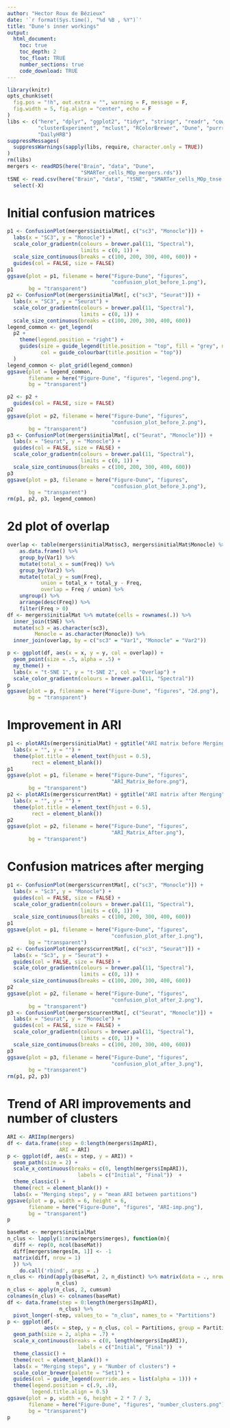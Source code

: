 ```yaml
---
author: "Hector Roux de Bézieux"
date: '`r format(Sys.time(), "%d %B , %Y")`'
title: "Dune's inner workings"
output:
  html_document:
    toc: true
    toc_depth: 2
    toc_float: TRUE
    number_sections: true
    code_download: TRUE
---
```


```r
library(knitr)
opts_chunk$set(
  fig.pos = "!h", out.extra = "", warning = F, message = F,
  fig.width = 5, fig.align = "center", echo = F
)
libs <- c("here", "dplyr", "ggplot2", "tidyr", "stringr", "readr", "cowplot",
          "clusterExperiment", "mclust", "RColorBrewer", "Dune", "purrr",
          "DailyHRB")
suppressMessages(
  suppressWarnings(sapply(libs, require, character.only = TRUE))
)
rm(libs)
mergers <- readRDS(here("Brain", "data", "Dune",
                        "SMARTer_cells_MOp_mergers.rds"))
tSNE <- read.csv(here("Brain", "data", "tSNE", "SMARTer_cells_MOp_tnse.csv")) %>%
  select(-X)
```

# Initial confusion matrices

```r
p1 <- ConfusionPlot(mergers$initialMat[, c("sc3", "Monocle")]) +
  labs(x = "SC3", y = "Monocle") +
  scale_color_gradientn(colours = brewer.pal(11, "Spectral"),
                        limits = c(0, 1)) +
  scale_size_continuous(breaks = c(100, 200, 300, 400, 600)) +
  guides(col = FALSE, size = FALSE)
p1
ggsave(plot = p1, filename = here("Figure-Dune", "figures",
                                  "confusion_plot_before_1.png"),
       bg = "transparent")
p2 <- ConfusionPlot(mergers$initialMat[, c("sc3", "Seurat")]) +
  labs(x = "SC3", y = "Seurat") +
  scale_color_gradientn(colours = brewer.pal(11, "Spectral"),
                        limits = c(0, 1)) +
  scale_size_continuous(breaks = c(100, 200, 300, 400, 600))
legend_common <- get_legend(
  p2 +
    theme(legend.position = "right") +
    guides(size = guide_legend(title.position = "top", fill = "grey", ncol = 1),
           col = guide_colourbar(title.position = "top"))
  )
legend_common <- plot_grid(legend_common)
ggsave(plot = legend_common,
       filename = here("Figure-Dune", "figures", "legend.png"),
       bg = "transparent")

p2 <- p2 +
  guides(col = FALSE, size = FALSE)
p2
ggsave(plot = p2, filename = here("Figure-Dune", "figures",
                                  "confusion_plot_before_2.png"),
       bg = "transparent")
p3 <- ConfusionPlot(mergers$initialMat[, c("Seurat", "Monocle")]) +
  labs(x = "Seurat", y = "Monocle") +
  guides(col = FALSE, size = FALSE) +
  scale_color_gradientn(colours = brewer.pal(11, "Spectral"),
                        limits = c(0, 1)) +
  scale_size_continuous(breaks = c(100, 200, 300, 400, 600))
p3
ggsave(plot = p3, filename = here("Figure-Dune", "figures",
                                  "confusion_plot_before_3.png"),
       bg = "transparent")
rm(p1, p2, p3, legend_common)
```

# 2d plot of overlap

```r
overlap <- table(mergers$initialMat$sc3, mergers$initialMat$Monocle) %>%
    as.data.frame() %>%
    group_by(Var1) %>%
    mutate(total_x = sum(Freq)) %>%
    group_by(Var2) %>%
    mutate(total_y = sum(Freq),
           union = total_x + total_y - Freq,
           overlap = Freq / union) %>%
    ungroup() %>%
    arrange(desc(Freq)) %>%
    filter(Freq > 0)
df <- mergers$initialMat %>% mutate(cells = rownames(.)) %>%
  inner_join(tSNE) %>%
  mutate(sc3 = as.character(sc3),
         Monocle = as.character(Monocle)) %>%
  inner_join(overlap, by = c("sc3" = "Var1", "Monocle" = "Var2"))

p <- ggplot(df, aes(x = x, y = y, col = overlap)) +
  geom_point(size = .5, alpha = .5) +
  my_theme() +
  labs(x = "t-SNE 1", y = "t-SNE 2", col = "Overlap") +
  scale_color_gradientn(colours = brewer.pal(11, "Spectral"))
p
ggsave(plot = p, filename = here("Figure-Dune", "figures", "2d.png"),
       bg = "transparent")
```

# Improvement in ARI

```r
p1 <- plotARIs(mergers$initialMat) + ggtitle("ARI matrix before Merging") +
  labs(x = "", y = "") +
  theme(plot.title = element_text(hjust = 0.5),
        rect = element_blank())
p1
ggsave(plot = p1, filename = here("Figure-Dune", "figures", 
                                  "ARI_Matrix_Before.png"),
       bg = "transparent")
p2 <- plotARIs(mergers$currentMat) + ggtitle("ARI matrix after Merging") +
  labs(x = "", y = "") +
  theme(plot.title = element_text(hjust = 0.5),
        rect = element_blank())
p2
ggsave(plot = p2, filename = here("Figure-Dune", "figures", 
                                  "ARI_Matrix_After.png"),
       bg = "transparent")
```

# Confusion matrices after merging

```r
p1 <- ConfusionPlot(mergers$currentMat[, c("sc3", "Monocle")]) +
  labs(x = "Sc3", y = "Monocle") +
  guides(col = FALSE, size = FALSE) +
  scale_color_gradientn(colours = brewer.pal(11, "Spectral"),
                        limits = c(0, 1)) +
  scale_size_continuous(breaks = c(100, 200, 300, 400, 600))
p1
ggsave(plot = p1, filename = here("Figure-Dune", "figures",
                                  "confusion_plot_after_1.png"),
       bg = "transparent")
p2 <- ConfusionPlot(mergers$currentMat[, c("sc3", "Seurat")]) +
  labs(x = "Sc3", y = "Seurat") +
  guides(col = FALSE, size = FALSE) +
  scale_color_gradientn(colours = brewer.pal(11, "Spectral"),
                        limits = c(0, 1)) +
  scale_size_continuous(breaks = c(100, 200, 300, 400, 600))
p2
ggsave(plot = p2, filename = here("Figure-Dune", "figures",
                                  "confusion_plot_after_2.png"),
       bg = "transparent")
p3 <- ConfusionPlot(mergers$currentMat[, c("Seurat", "Monocle")]) +
  labs(x = "Seurat", y = "Monocle") +
  guides(col = FALSE, size = FALSE) +
  scale_color_gradientn(colours = brewer.pal(11, "Spectral"),
                        limits = c(0, 1)) +
  scale_size_continuous(breaks = c(100, 200, 300, 400, 600))
p3
ggsave(plot = p3, filename = here("Figure-Dune", "figures",
                                  "confusion_plot_after_3.png"),
       bg = "transparent")
rm(p1, p2, p3)
```

# Trend of ARI improvements and number of clusters

```r
ARI <- ARIImp(mergers)
df <- data.frame(step = 0:length(mergers$ImpARI),
                 ARI = ARI)
p <- ggplot(df, aes(x = step, y = ARI)) +
  geom_path(size = 2) +
  scale_x_continuous(breaks = c(0, length(mergers$ImpARI)),
                       labels = c("Initial", "Final"))  +
  theme_classic() +
  theme(rect = element_blank()) +
  labs(x = "Merging steps", y = "mean ARI between partitions")
ggsave(plot = p, width = 6, height = 6,
       filename = here("Figure-Dune", "figures", "ARI-imp.png"),
       bg = "transparent")
p
```

```r
baseMat <- mergers$initialMat
n_clus <- lapply(1:nrow(mergers$merges), function(m){
  diff <- rep(0, ncol(baseMat))
  diff[mergers$merges[m, 1]] <- -1
  matrix(diff, nrow = 1)
  }) %>%
    do.call('rbind', args = .)
n_clus <- rbind(apply(baseMat, 2, n_distinct) %>% matrix(data = ., nrow = 1),
                n_clus)
n_clus <- apply(n_clus, 2, cumsum)
colnames(n_clus) <- colnames(baseMat)
df <- data.frame(step = 0:length(mergers$ImpARI),
                 n_clus) %>%
  pivot_longer(-step, values_to = "n_clus", names_to = "Partitions")
p <- ggplot(df,
            aes(x = step, y = n_clus, col = Partitions, group = Partitions)) +
  geom_path(size = 2, alpha = .7) +
  scale_x_continuous(breaks = c(0, length(mergers$ImpARI)),
                       labels = c("Initial", "Final"))  +
  theme_classic() +
  theme(rect = element_blank()) +
  labs(x = "Merging steps", y = "Number of clusters") +
  scale_color_brewer(palette = "Set1") +
  guides(col = guide_legend(override.aes = list(alpha = 1))) +
  theme(legend.position = c(.9, .8),
        legend.title.align = 0.5)
ggsave(plot = p, width = 6, height = 2 * 7 / 3,
       filename = here("Figure-Dune", "figures", "number_clusters.png"),
       bg = "transparent")
p
```

